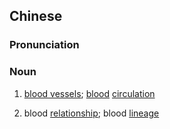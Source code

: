 ==Chinese==
{{zh-forms|s=血脉}}

===Pronunciation===
{{zh-pron
|m=血mài
|c=hyut3 mak6
|mn=kh:hoeh-me̍h/qz:huih-be̍h/tp,xm:huih-me̍h/zz:hoeh-me̍eh/tw:hiat-me̍h
|cat=n
}}

===Noun===
{{zh-noun}}

# {{lb|zh|TCM}} [[blood vessel]]s; [[blood]] [[circulation]]
# blood [[relationship]]; blood [[lineage]]